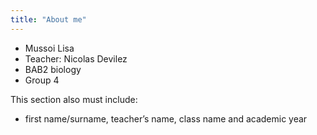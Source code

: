 ```yaml
---
title: "About me"
---
```


- Mussoi Lisa
- Teacher: Nicolas Devilez
- BAB2 biology 
- Group 4

This section also must include: 

- first name/surname, teacher’s name, class name and academic year
